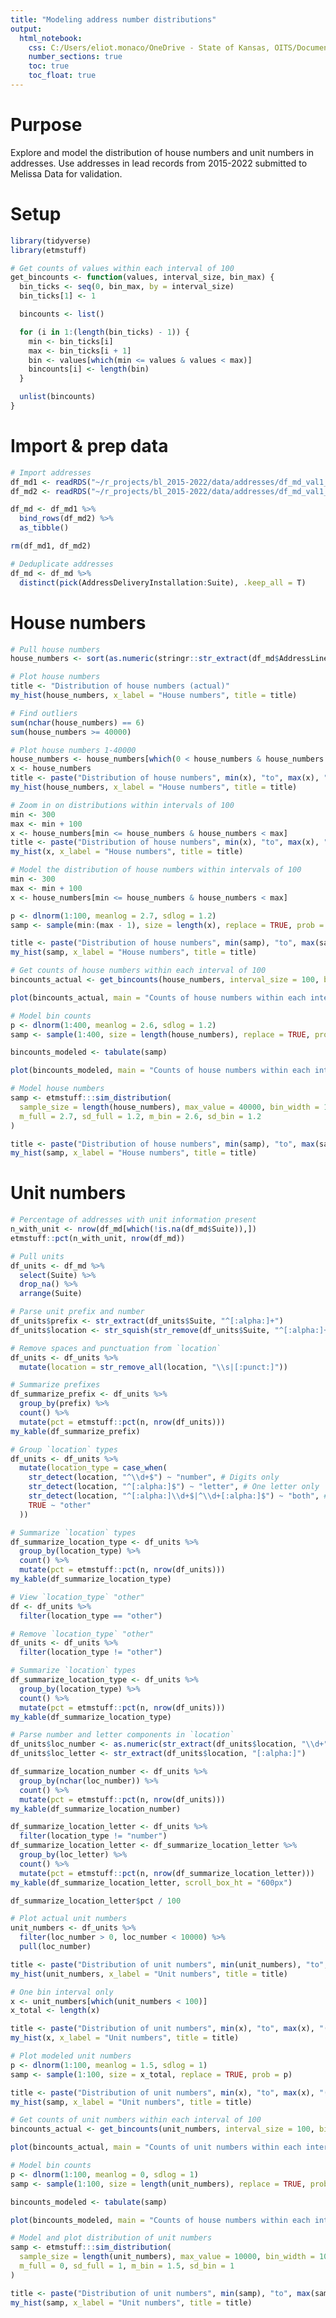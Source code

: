 ```yaml
---
title: "Modeling address number distributions"
output:
  html_notebook: 
    css: C:/Users/eliot.monaco/OneDrive - State of Kansas, OITS/Documents/r_projects/styles.css
    number_sections: true
    toc: true
    toc_float: true
---
```


# Purpose

Explore and model the distribution of house numbers and unit numbers in addresses. Use addresses in lead records from 2015-2022 submitted to Melissa Data for validation.

# Setup

```r
library(tidyverse)
library(etmstuff)
```

```r
# Get counts of values within each interval of 100
get_bincounts <- function(values, interval_size, bin_max) {
  bin_ticks <- seq(0, bin_max, by = interval_size)
  bin_ticks[1] <- 1

  bincounts <- list()

  for (i in 1:(length(bin_ticks) - 1)) {
    min <- bin_ticks[i]
    max <- bin_ticks[i + 1]
    bin <- values[which(min <= values & values < max)]
    bincounts[i] <- length(bin)
  }

  unlist(bincounts)
}
```

# Import & prep data

```r
# Import addresses
df_md1 <- readRDS("~/r_projects/bl_2015-2022/data/addresses/df_md_val1_2015-2019.rds")
df_md2 <- readRDS("~/r_projects/bl_2015-2022/data/addresses/df_md_val1_2020-2022.rds")
```

```r
df_md <- df_md1 %>%
  bind_rows(df_md2) %>%
  as_tibble()

rm(df_md1, df_md2)
```

```r
# Deduplicate addresses
df_md <- df_md %>%
  distinct(pick(AddressDeliveryInstallation:Suite), .keep_all = T)
```

# House numbers

```r
# Pull house numbers
house_numbers <- sort(as.numeric(stringr::str_extract(df_md$AddressLine1, "^\\d+")))
```

```r
# Plot house numbers
title <- "Distribution of house numbers (actual)"
my_hist(house_numbers, x_label = "House numbers", title = title)
```

```r
# Find outliers
sum(nchar(house_numbers) == 6)
sum(house_numbers >= 40000)
```

```r
# Plot house numbers 1-40000
house_numbers <- house_numbers[which(0 < house_numbers & house_numbers < 40000)]
x <- house_numbers
title <- paste("Distribution of house numbers", min(x), "to", max(x), "(actual)")
my_hist(house_numbers, x_label = "House numbers", title = title)
```

```r
# Zoom in on distributions within intervals of 100
min <- 300
max <- min + 100
x <- house_numbers[min <= house_numbers & house_numbers < max]
title <- paste("Distribution of house numbers", min(x), "to", max(x), "(actual)")
my_hist(x, x_label = "House numbers", title = title)
```

```r
# Model the distribution of house numbers within intervals of 100
min <- 300
max <- min + 100
x <- house_numbers[min <= house_numbers & house_numbers < max]

p <- dlnorm(1:100, meanlog = 2.7, sdlog = 1.2)
samp <- sample(min:(max - 1), size = length(x), replace = TRUE, prob = p)

title <- paste("Distribution of house numbers", min(samp), "to", max(samp), "(modeled)")
my_hist(samp, x_label = "House numbers", title = title)
```

```r
# Get counts of house numbers within each interval of 100
bincounts_actual <- get_bincounts(house_numbers, interval_size = 100, bin_max = 40000)

plot(bincounts_actual, main = "Counts of house numbers within each interval of 100 (actual)")
```

```r
# Model bin counts
p <- dlnorm(1:400, meanlog = 2.6, sdlog = 1.2)
samp <- sample(1:400, size = length(house_numbers), replace = TRUE, prob = p)

bincounts_modeled <- tabulate(samp)

plot(bincounts_modeled, main = "Counts of house numbers within each interval of 100 (modeled)")
```

```r
# Model house numbers
samp <- etmstuff:::sim_distribution(
  sample_size = length(house_numbers), max_value = 40000, bin_width = 100,
  m_full = 2.7, sd_full = 1.2, m_bin = 2.6, sd_bin = 1.2
)

title <- paste("Distribution of house numbers", min(samp), "to", max(samp), "(modeled)")
my_hist(samp, x_label = "House numbers", title = title)
```

# Unit numbers

```r
# Percentage of addresses with unit information present
n_with_unit <- nrow(df_md[which(!is.na(df_md$Suite)),])
etmstuff::pct(n_with_unit, nrow(df_md))
```

```r
# Pull units
df_units <- df_md %>%
  select(Suite) %>%
  drop_na() %>%
  arrange(Suite)
```

```r
# Parse unit prefix and number
df_units$prefix <- str_extract(df_units$Suite, "^[:alpha:]+")
df_units$location <- str_squish(str_remove(df_units$Suite, "^[:alpha:]+"))
```

```r
# Remove spaces and punctuation from `location`
df_units <- df_units %>%
  mutate(location = str_remove_all(location, "\\s|[:punct:]"))
```

```r
# Summarize prefixes
df_summarize_prefix <- df_units %>%
  group_by(prefix) %>%
  count() %>%
  mutate(pct = etmstuff::pct(n, nrow(df_units)))
my_kable(df_summarize_prefix)
```

```r
# Group `location` types
df_units <- df_units %>%
  mutate(location_type = case_when(
    str_detect(location, "^\\d+$") ~ "number", # Digits only
    str_detect(location, "^[:alpha:]$") ~ "letter", # One letter only
    str_detect(location, "^[:alpha:]\\d+$|^\\d+[:alpha:]$") ~ "both", # One letter + any digits
    TRUE ~ "other"
  ))
```

```r
# Summarize `location` types
df_summarize_location_type <- df_units %>%
  group_by(location_type) %>%
  count() %>%
  mutate(pct = etmstuff::pct(n, nrow(df_units)))
my_kable(df_summarize_location_type)
```

```r
# View `location_type` "other"
df <- df_units %>%
  filter(location_type == "other")
```

```r
# Remove `location_type` "other"
df_units <- df_units %>%
  filter(location_type != "other")
```

```r
# Summarize `location` types
df_summarize_location_type <- df_units %>%
  group_by(location_type) %>%
  count() %>%
  mutate(pct = etmstuff::pct(n, nrow(df_units)))
my_kable(df_summarize_location_type)
```

```r
# Parse number and letter components in `location`
df_units$loc_number <- as.numeric(str_extract(df_units$location, "\\d+"))
df_units$loc_letter <- str_extract(df_units$location, "[:alpha:]")
```

```r
df_summarize_location_number <- df_units %>%
  group_by(nchar(loc_number)) %>%
  count() %>%
  mutate(pct = etmstuff::pct(n, nrow(df_units)))
my_kable(df_summarize_location_number)
```

```r
df_summarize_location_letter <- df_units %>%
  filter(location_type != "number")
df_summarize_location_letter <- df_summarize_location_letter %>%
  group_by(loc_letter) %>%
  count() %>%
  mutate(pct = etmstuff::pct(n, nrow(df_summarize_location_letter)))
my_kable(df_summarize_location_letter, scroll_box_ht = "600px")
```

```r
df_summarize_location_letter$pct / 100
```

```r
# Plot actual unit numbers
unit_numbers <- df_units %>%
  filter(loc_number > 0, loc_number < 10000) %>%
  pull(loc_number)

title <- paste("Distribution of unit numbers", min(unit_numbers), "to", max(unit_numbers), "(actual)")
my_hist(unit_numbers, x_label = "Unit numbers", title = title)
```

```r
# One bin interval only
x <- unit_numbers[which(unit_numbers < 100)]
x_total <- length(x)

title <- paste("Distribution of unit numbers", min(x), "to", max(x), "(actual)")
my_hist(x, x_label = "Unit numbers", title = title)
```

```r
# Plot modeled unit numbers
p <- dlnorm(1:100, meanlog = 1.5, sdlog = 1)
samp <- sample(1:100, size = x_total, replace = TRUE, prob = p)

title <- paste("Distribution of unit numbers", min(x), "to", max(x), "(modeled)")
my_hist(samp, x_label = "Unit numbers", title = title)
```

```r
# Get counts of unit numbers within each interval of 100
bincounts_actual <- get_bincounts(unit_numbers, interval_size = 100, bin_max = 10000)

plot(bincounts_actual, main = "Counts of unit numbers within each interval of 100 (actual)")
```

```r
# Model bin counts
p <- dlnorm(1:100, meanlog = 0, sdlog = 1)
samp <- sample(1:100, size = length(unit_numbers), replace = TRUE, prob = p)

bincounts_modeled <- tabulate(samp)

plot(bincounts_modeled, main = "Counts of house numbers within each interval of 100 (modeled)")
```

```r
# Model and plot distribution of unit numbers
samp <- etmstuff:::sim_distribution(
  sample_size = length(unit_numbers), max_value = 10000, bin_width = 100,
  m_full = 0, sd_full = 1, m_bin = 1.5, sd_bin = 1
)

title <- paste("Distribution of unit numbers", min(samp), "to", max(samp), "(modeled)")
my_hist(samp, x_label = "Unit numbers", title = title)
```
